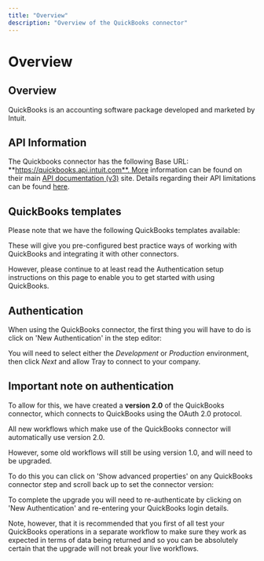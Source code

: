```yaml
---
title: "Overview"
description: "Overview of the QuickBooks connector"
---
```


# Overview

## Overview

QuickBooks is an accounting software package developed and marketed by Intuit.

## API Information

The Quickbooks connector has the following Base URL: **https://quickbooks.api.intuit.com**. More information can be found on their main [API documentation (v3)](https://developer.intuit.com/app/developer/qbo/docs/learn/explore-the-quickbooks-online-api) site. Details regarding their API limitations can be found [here](https://developer.intuit.com/app/developer/qbo/docs/learn/rest-api-features#limits-and-throttles).

## QuickBooks templates

Please note that we have the following QuickBooks templates available:

These will give you pre-configured best practice ways of working with QuickBooks and integrating it with other connectors.

However, please continue to at least read the Authentication setup instructions on this page to enable you to get started with using QuickBooks.

## Authentication

When using the QuickBooks connector, the first thing you will have to do is click on 'New Authentication' in the step editor:

You will need to select either the *Development* or *Production* environment, then click *Next* and allow Tray to connect to your company.

## Important note on authentication

To allow for this, we have created a **version 2.0** of the QuickBooks connector, which connects to QuickBooks using the OAuth 2.0 protocol.

All new workflows which make use of the QuickBooks connector will automatically use version 2.0.

However, some old workflows will still be using version 1.0, and will need to be upgraded.

To do this you can click on 'Show advanced properties' on any QuickBooks connector step and scroll back up to set the connector version:

To complete the upgrade you will need to re-authenticate by clicking on 'New Authentication' and re-entering your QuickBooks login details.

Note, however, that it is recommended that you first of all test your QuickBooks operations in a separate workflow to make sure they work as expected in terms of data being returned and so you can be absolutely certain that the upgrade will not break your live workflows.

